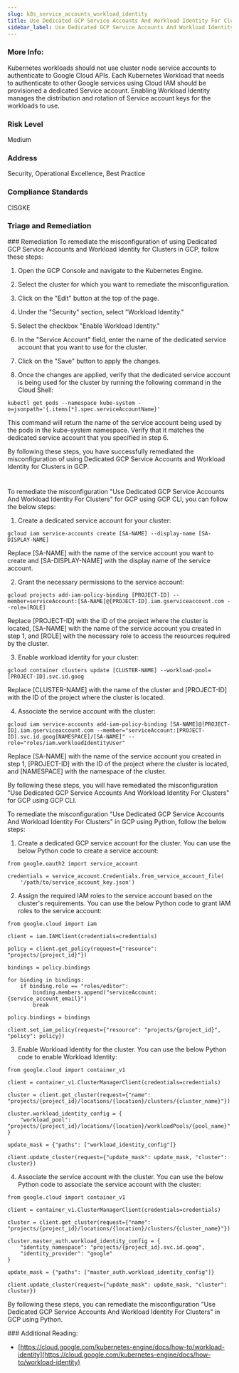 ```yaml
---
slug: k8s_service_accounts_workload_identity
title: Use Dedicated GCP Service Accounts And Workload Identity For Clusters
sidebar_label: Use Dedicated GCP Service Accounts And Workload Identity For Clusters
---
```


### More Info:

Kubernetes workloads should not use cluster node service accounts to authenticate to Google Cloud APIs. Each Kubernetes Workload that needs to authenticate to other Google services using Cloud IAM should be provisioned a dedicated Service account. Enabling Workload Identity manages the distribution and rotation of Service account keys for the workloads to use.

### Risk Level

Medium

### Address

Security, Operational Excellence, Best Practice

### Compliance Standards

CISGKE


### Triage and Remediation
<Tabs>
<Tab title='Remediation'>
### Remediation

<AccordionGroup>
<Accordion title='Using Console' defaultOpen='true'>
To remediate the misconfiguration of using Dedicated GCP Service Accounts and Workload Identity for Clusters in GCP, follow these steps:

1. Open the GCP Console and navigate to the Kubernetes Engine.

2. Select the cluster for which you want to remediate the misconfiguration.

3. Click on the "Edit" button at the top of the page.

4. Under the "Security" section, select "Workload Identity."

5. Select the checkbox "Enable Workload Identity."

6. In the "Service Account" field, enter the name of the dedicated service account that you want to use for the cluster.

7. Click on the "Save" button to apply the changes.

8. Once the changes are applied, verify that the dedicated service account is being used for the cluster by running the following command in the Cloud Shell:

```
kubectl get pods --namespace kube-system -o=jsonpath='{.items[*].spec.serviceAccountName}'
```

This command will return the name of the service account being used by the pods in the kube-system namespace. Verify that it matches the dedicated service account that you specified in step 6.

By following these steps, you have successfully remediated the misconfiguration of using Dedicated GCP Service Accounts and Workload Identity for Clusters in GCP.

#
</Accordion>

<Accordion title='Using CLI'>
To remediate the misconfiguration "Use Dedicated GCP Service Accounts And Workload Identity For Clusters" for GCP using GCP CLI, you can follow the below steps:

1. Create a dedicated service account for your cluster:

```
gcloud iam service-accounts create [SA-NAME] --display-name [SA-DISPLAY-NAME]
```

Replace [SA-NAME] with the name of the service account you want to create and [SA-DISPLAY-NAME] with the display name of the service account.

2. Grant the necessary permissions to the service account:

```
gcloud projects add-iam-policy-binding [PROJECT-ID] --member=serviceAccount:[SA-NAME]@[PROJECT-ID].iam.gserviceaccount.com --role=[ROLE]
```

Replace [PROJECT-ID] with the ID of the project where the cluster is located, [SA-NAME] with the name of the service account you created in step 1, and [ROLE] with the necessary role to access the resources required by the cluster.

3. Enable workload identity for your cluster:

```
gcloud container clusters update [CLUSTER-NAME] --workload-pool=[PROJECT-ID].svc.id.goog
```

Replace [CLUSTER-NAME] with the name of the cluster and [PROJECT-ID] with the ID of the project where the cluster is located.

4. Associate the service account with the cluster:

```
gcloud iam service-accounts add-iam-policy-binding [SA-NAME]@[PROJECT-ID].iam.gserviceaccount.com --member="serviceAccount:[PROJECT-ID].svc.id.goog[NAMESPACE]/[SA-NAME]" --role="roles/iam.workloadIdentityUser"
```

Replace [SA-NAME] with the name of the service account you created in step 1, [PROJECT-ID] with the ID of the project where the cluster is located, and [NAMESPACE] with the namespace of the cluster.

By following these steps, you will have remediated the misconfiguration "Use Dedicated GCP Service Accounts And Workload Identity For Clusters" for GCP using GCP CLI.
</Accordion>

<Accordion title='Using Python'>
To remediate the misconfiguration "Use Dedicated GCP Service Accounts And Workload Identity For Clusters" in GCP using Python, follow the below steps:

1. Create a dedicated GCP service account for the cluster. You can use the below Python code to create a service account:

```
from google.oauth2 import service_account

credentials = service_account.Credentials.from_service_account_file(
    '/path/to/service_account_key.json')
```

2. Assign the required IAM roles to the service account based on the cluster's requirements. You can use the below Python code to grant IAM roles to the service account:

```
from google.cloud import iam

client = iam.IAMClient(credentials=credentials)

policy = client.get_policy(request={"resource": "projects/{project_id}"})

bindings = policy.bindings

for binding in bindings:
    if binding.role == "roles/editor":
        binding.members.append("serviceAccount:{service_account_email}")
        break

policy.bindings = bindings

client.set_iam_policy(request={"resource": "projects/{project_id}", "policy": policy})
```

3. Enable Workload Identity for the cluster. You can use the below Python code to enable Workload Identity:

```
from google.cloud import container_v1

client = container_v1.ClusterManagerClient(credentials=credentials)

cluster = client.get_cluster(request={"name": "projects/{project_id}/locations/{location}/clusters/{cluster_name}"})

cluster.workload_identity_config = {
    "workload_pool": "projects/{project_id}/locations/{location}/workloadPools/{pool_name}"
}

update_mask = {"paths": ["workload_identity_config"]}

client.update_cluster(request={"update_mask": update_mask, "cluster": cluster})
```

4. Associate the service account with the cluster. You can use the below Python code to associate the service account with the cluster:

```
from google.cloud import container_v1

client = container_v1.ClusterManagerClient(credentials=credentials)

cluster = client.get_cluster(request={"name": "projects/{project_id}/locations/{location}/clusters/{cluster_name}"})

cluster.master_auth.workload_identity_config = {
    "identity_namespace": "projects/{project_id}.svc.id.goog",
    "identity_provider": "google"
}

update_mask = {"paths": ["master_auth.workload_identity_config"]}

client.update_cluster(request={"update_mask": update_mask, "cluster": cluster})
```

By following these steps, you can remediate the misconfiguration "Use Dedicated GCP Service Accounts And Workload Identity For Clusters" in GCP using Python.
</Accordion>

</AccordionGroup>
</Tab>
</Tabs>
### Additional Reading:

- [https://cloud.google.com/kubernetes-engine/docs/how-to/workload-identity](https://cloud.google.com/kubernetes-engine/docs/how-to/workload-identity) 

